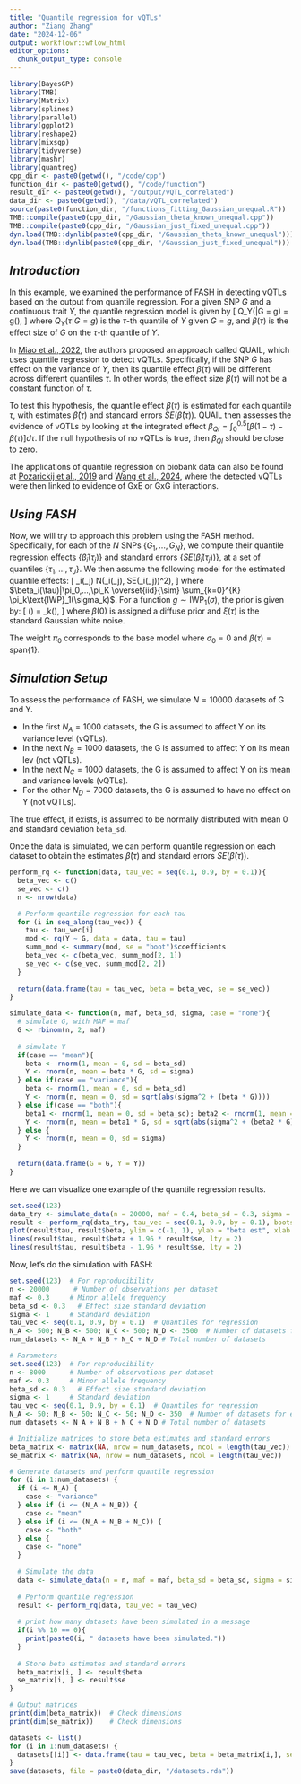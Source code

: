 ```yaml
---
title: "Quantile regression for vQTLs"
author: "Ziang Zhang"
date: "2024-12-06"
output: workflowr::wflow_html
editor_options:
  chunk_output_type: console
---
```



```r
library(BayesGP)
library(TMB)
library(Matrix)
library(splines)
library(parallel)
library(ggplot2)
library(reshape2)
library(mixsqp)
library(tidyverse)
library(mashr)
library(quantreg)
cpp_dir <- paste0(getwd(), "/code/cpp")
function_dir <- paste0(getwd(), "/code/function")
result_dir <- paste0(getwd(), "/output/vQTL_correlated")
data_dir <- paste0(getwd(), "/data/vQTL_correlated")
source(paste0(function_dir, "/functions_fitting_Gaussian_unequal.R"))
TMB::compile(paste0(cpp_dir, "/Gaussian_theta_known_unequal.cpp"))
TMB::compile(paste0(cpp_dir, "/Gaussian_just_fixed_unequal.cpp"))
dyn.load(TMB::dynlib(paste0(cpp_dir, "/Gaussian_theta_known_unequal")))
dyn.load(TMB::dynlib(paste0(cpp_dir, "/Gaussian_just_fixed_unequal")))
```


## *Introduction*

In this example, we examined the performance of FASH in detecting vQTLs based on the output from quantile regression. 
For a given SNP $G$ and a continuous trait $Y$, the quantile regression model is given by
\[
Q_Y(\tau|G = g) = g\beta(\tau),
\]
where $Q_Y(\tau|G = g)$ is the $\tau$-th quantile of $Y$ given $G = g$, and $\beta(\tau)$ is the effect size of $G$ on the $\tau$-th quantile of $Y$.

In [Miao et al., 2022](https://www.pnas.org/doi/epub/10.1073/pnas.2212959119), the authors proposed an approach called QUAIL, which uses quantile regression to detect vQTLs.
Specifically, if the SNP $G$ has effect on the variance of $Y$, then its quantile effect $\beta(\tau)$ will be different across different quantiles $\tau$.
In other words, the effect size $\beta(\tau)$ will not be a constant function of $\tau$.

To test this hypothesis, the quantile effect $\beta(\tau)$ is estimated for each quantile $\tau$, with estimates $\hat{\beta}(\tau)$ and standard errors $SE(\hat{\beta}(\tau))$.
QUAIL then assesses the evidence of vQTLs by looking at the integrated effect $\beta_{QI} = \int_{0}^{0.5}[\beta(1-\tau) - \beta(\tau)]d\tau$.
If the null hypothesis of no vQTLs is true, then $\beta_{QI}$ should be close to zero.

The applications of quantile regression on biobank data can also be found at [Pozarickij et al., 2019](https://www.nature.com/articles/s42003-019-0387-5) and [Wang et al., 2024](https://www.nature.com/articles/s41467-024-50726-x), where the detected vQTLs were then linked to evidence of GxE or GxG interactions.


## *Using FASH*

Now, we will try to approach this problem using the FASH method.
Specifically, for each of the $N$ SNPs $\{G_1, ..., G_N\}$, we compute their quantile regression effects $\{\hat{\beta}_i(\tau_j)\}$ and standard errors $\{SE(\hat{\beta}_i(\tau_j))\}$, at a set of quantiles $\{\tau_1, ..., \tau_J\}$.
We then assume the following model for the estimated quantile effects:
\[
\hat{\beta}_i(\tau_j) \overset{ind}{\sim} N(\beta_i(\tau_j), SE(\hat{\beta}_i(\tau_j))^2),
\]
where $\beta_i(\tau)|\pi_0,...,\pi_K \overset{iid}{\sim} \sum_{k=0}^{K} \pi_k\text{IWP}_1(\sigma_k)$.
For a function $g \sim \text{IWP}_1(\sigma)$, the prior is given by:
\[
\frac{\partial}{\partial \tau}\beta(\tau) = \sigma_k\xi(\tau),
\]
where $\beta(0)$ is assigned a diffuse prior and $\xi(\tau)$ is the standard Gaussian white noise.

The weight $\pi_0$ corresponds to the base model where $\sigma_0 = 0$ and $\beta(\tau) = \text{span}\{1\}$.

## *Simulation Setup*

To assess the performance of FASH, we simulate $N = 10000$ datasets of G and Y.

- In the first $N_A = 1000$ datasets, the G is assumed to affect Y on its variance level (vQTLs).
- In the next $N_B = 1000$ datasets, the G is assumed to affect Y on its mean lev (not vQTLs).
- In the next $N_C = 1000$ datasets, the G is assumed to affect Y on its mean and variance levels (vQTLs).
- For the other $N_D = 7000$ datasets, the G is assumed to have no effect on Y (not vQTLs).

The true effect, if exists, is assumed to be normally distributed with mean 0 and standard deviation `beta_sd`.

Once the data is simulated, we can perform quantile regression on each dataset to obtain the estimates $\hat{\beta}(\tau)$ and standard errors $SE(\hat{\beta}(\tau))$.

```r
perform_rq <- function(data, tau_vec = seq(0.1, 0.9, by = 0.1)){
  beta_vec <- c()
  se_vec <- c()
  n <- nrow(data)

  # Perform quantile regression for each tau
  for (i in seq_along(tau_vec)) {
    tau <- tau_vec[i]
    mod <- rq(Y ~ G, data = data, tau = tau)
    summ_mod <- summary(mod, se = "boot")$coefficients
    beta_vec <- c(beta_vec, summ_mod[2, 1])
    se_vec <- c(se_vec, summ_mod[2, 2])
  }
  
  return(data.frame(tau = tau_vec, beta = beta_vec, se = se_vec))
}

simulate_data <- function(n, maf, beta_sd, sigma, case = "none"){
  # simulate G, with MAF = maf
  G <- rbinom(n, 2, maf)
  
  # simulate Y
  if(case == "mean"){
    beta <- rnorm(1, mean = 0, sd = beta_sd)
    Y <- rnorm(n, mean = beta * G, sd = sigma)
  } else if(case == "variance"){
    beta <- rnorm(1, mean = 0, sd = beta_sd)
    Y <- rnorm(n, mean = 0, sd = sqrt(abs(sigma^2 + (beta * G))))
  } else if(case == "both"){
    beta1 <- rnorm(1, mean = 0, sd = beta_sd); beta2 <- rnorm(1, mean = 0, sd = beta_sd)
    Y <- rnorm(n, mean = beta1 * G, sd = sqrt(abs(sigma^2 + (beta2 * G))))
  } else {
    Y <- rnorm(n, mean = 0, sd = sigma)
  }
  
  return(data.frame(G = G, Y = Y))
}
```

Here we can visualize one example of the quantile regression results.

```r
set.seed(123)
data_try <- simulate_data(n = 20000, maf = 0.4, beta_sd = 0.3, sigma = 1, case = "both")
result <- perform_rq(data_try, tau_vec = seq(0.1, 0.9, by = 0.1), bootstrap = F)
plot(result$tau, result$beta, ylim = c(-1, 1), ylab = "beta est", xlab = "tau")
lines(result$tau, result$beta + 1.96 * result$se, lty = 2)
lines(result$tau, result$beta - 1.96 * result$se, lty = 2)
```

Now, let's do the simulation with FASH:

```r
set.seed(123)  # For reproducibility
n <- 20000      # Number of observations per dataset
maf <- 0.3     # Minor allele frequency
beta_sd <- 0.3   # Effect size standard deviation
sigma <- 1     # Standard deviation
tau_vec <- seq(0.1, 0.9, by = 0.1)  # Quantiles for regression
N_A <- 500; N_B <- 500; N_C <- 500; N_D <- 3500  # Number of datasets for each case
num_datasets <- N_A + N_B + N_C + N_D # Total number of datasets
```


```r
# Parameters
set.seed(123)  # For reproducibility
n <- 8000      # Number of observations per dataset
maf <- 0.3     # Minor allele frequency
beta_sd <- 0.3   # Effect size standard deviation
sigma <- 1     # Standard deviation
tau_vec <- seq(0.1, 0.9, by = 0.1)  # Quantiles for regression
N_A <- 50; N_B <- 50; N_C <- 50; N_D <- 350  # Number of datasets for each case
num_datasets <- N_A + N_B + N_C + N_D # Total number of datasets

# Initialize matrices to store beta estimates and standard errors
beta_matrix <- matrix(NA, nrow = num_datasets, ncol = length(tau_vec))
se_matrix <- matrix(NA, nrow = num_datasets, ncol = length(tau_vec))

# Generate datasets and perform quantile regression
for (i in 1:num_datasets) {
  if (i <= N_A) {
    case <- "variance"
  } else if (i <= (N_A + N_B)) {
    case <- "mean"
  } else if (i <= (N_A + N_B + N_C)) {
    case <- "both"
  } else {
    case <- "none"
  }
  
  # Simulate the data
  data <- simulate_data(n = n, maf = maf, beta_sd = beta_sd, sigma = sigma, case = case)
  
  # Perform quantile regression
  result <- perform_rq(data, tau_vec = tau_vec)
  
  # print how many datasets have been simulated in a message
  if(i %% 10 == 0){
    print(paste0(i, " datasets have been simulated."))
  }
  
  # Store beta estimates and standard errors
  beta_matrix[i, ] <- result$beta
  se_matrix[i, ] <- result$se
}

# Output matrices
print(dim(beta_matrix))  # Check dimensions
print(dim(se_matrix))    # Check dimensions
```

```r
datasets <- list()
for (i in 1:num_datasets) {
  datasets[[i]] <- data.frame(tau = tau_vec, beta = beta_matrix[i,], se = se_matrix[i,])
}
save(datasets, file = paste0(data_dir, "/datasets.rda"))
```



